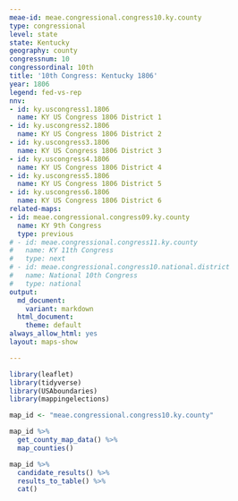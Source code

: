 ```yaml
---
meae-id: meae.congressional.congress10.ky.county
type: congressional
level: state
state: Kentucky
geography: county
congressnum: 10
congressordinal: 10th
title: '10th Congress: Kentucky 1806'
year: 1806
legend: fed-vs-rep
nnv:
- id: ky.uscongress1.1806
  name: KY US Congress 1806 District 1
- id: ky.uscongress2.1806
  name: KY US Congress 1806 District 2
- id: ky.uscongress3.1806
  name: KY US Congress 1806 District 3
- id: ky.uscongress4.1806
  name: KY US Congress 1806 District 4
- id: ky.uscongress5.1806
  name: KY US Congress 1806 District 5
- id: ky.uscongress6.1806
  name: KY US Congress 1806 District 6
related-maps:
- id: meae.congressional.congress09.ky.county
  name: KY 9th Congress
  type: previous
# - id: meae.congressional.congress11.ky.county
#   name: KY 11th Congress
#   type: next
# - id: meae.congressional.congress10.national.district
#   name: National 10th Congress
#   type: national
output:
  md_document:
    variant: markdown
  html_document:
    theme: default
always_allow_html: yes
layout: maps-show

---
```


```r
library(leaflet)
library(tidyverse)
library(USAboundaries)
library(mappingelections)

map_id <- "meae.congressional.congress10.ky.county"
```

<div class="map">

```r
map_id %>%
  get_county_map_data() %>%
  map_counties()
```

</div>

<div class="results-table">

```r
map_id %>%
  candidate_results() %>%
  results_to_table() %>%
  cat()
```

</div>
